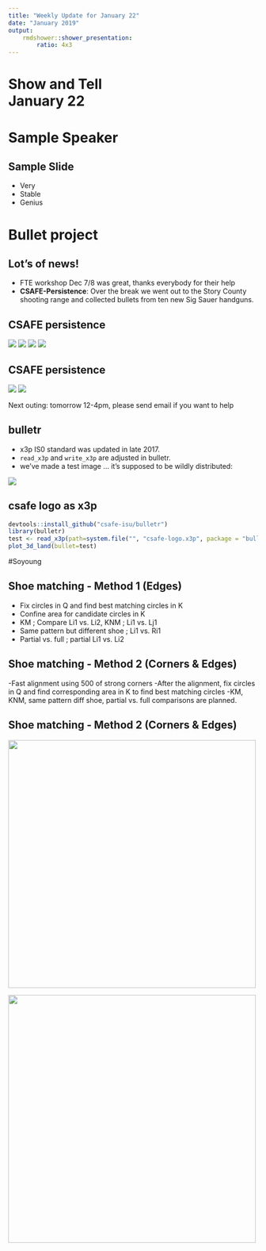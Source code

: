 ```yaml
---
title: "Weekly Update for January 22"
date: "January 2019"
output: 
    rmdshower::shower_presentation:
        ratio: 4x3
---
```


# Show and Tell <br> January 22

# Sample Speaker

## Sample Slide

- Very 
- Stable
- Genius

# Bullet project

## Lot's of news!

- FTE workshop Dec 7/8 was great, thanks everybody for their help
- **CSAFE-Persistence**: Over the break we went out to the Story County shooting range and collected bullets from ten new Sig Sauer handguns.

## CSAFE persistence

![](images/HH_alicia.png)
![](images/HH_no1.png)
![](images/HH_bullet.png)
![](images/HH_collection.png)

## CSAFE persistence

![](images/HH_cleaning.png)
![](images/HH_tube.png)

Next outing: tomorrow 12-4pm, please send email if you want to help

## bulletr

- x3p IS0 standard was updated in late 2017. 
- `read_x3p` and `write_x3p` are adjusted in bulletr.
- we've made a test image ... it's supposed to be wildly distributed:

![](images/csafe-x3p.png)

## csafe logo as x3p

```r
devtools::install_github("csafe-isu/bulletr")
library(bulletr)
test <- read_x3p(path=system.file("", "csafe-logo.x3p", package = "bulletr"))
plot_3d_land(bullet=test)
```



#Soyoung

## Shoe matching - Method 1 (Edges)
- Fix circles in Q and find best matching circles in K
- Confine area for candidate circles in K
- KM ; Compare Li1 vs. Li2, KNM ; Li1 vs. Lj1 
- Same pattern but different shoe ; Li1 vs. Ri1
- Partial vs. full ; partial Li1 vs. Li2


## Shoe matching - Method 2 (Corners & Edges)
-Fast alignment using 500 of strong corners
-After the alignment, fix circles in Q and find corresponding area in K to find best matching circles
-KM, KNM, same pattern diff shoe, partial vs. full comparisons are planned.

## Shoe matching - Method 2 (Corners & Edges)
<img src="images/not_aligned_partial.png" width=500>

<img src="images/aligned_partial.png" width=500>

